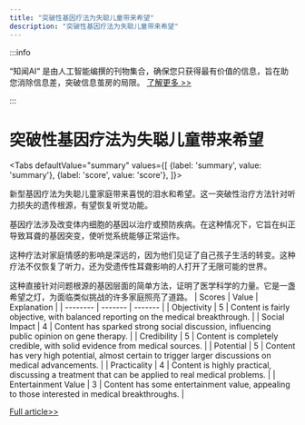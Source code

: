 ```yaml
---
title: "突破性基因疗法为失聪儿童带来希望"
description: "突破性基因疗法为失聪儿童带来希望"
---
```



:::info

“知闻AI“ 是由人工智能编撰的刊物集合，确保您只获得最有价值的信息，旨在助您消除信息差，突破信息茧房的局限。  [了解更多 >>](/)

:::

# 突破性基因疗法为失聪儿童带来希望


<Tabs
	defaultValue="summary"
	values={[
	{label: 'summary', value: 'summary'},
	{label: 'score', value: 'score'},
]}>
<TabItem value="summary">


新型基因疗法为失聪儿童家庭带来喜悦的泪水和希望。这一突破性治疗方法针对听力损失的遗传根源，有望恢复听觉功能。

基因疗法涉及改变体内细胞的基因以治疗或预防疾病。在这种情况下，它旨在纠正导致耳聋的基因突变，使听觉系统能够正常运作。

这种疗法对家庭情感的影响是深远的，因为他们见证了自己孩子生活的转变。这种疗法不仅恢复了听力，还为受遗传性耳聋影响的人打开了无限可能的世界。

这种直接针对问题根源的基因层面的简单方法，证明了医学科学的力量。它是一盏希望之灯，为面临类似挑战的许多家庭照亮了道路。
</TabItem>
<TabItem value="score">
	| Scores     | Value   | Explanation |
	| -------- | ------- | ------- |
	| Objectivity  | 5    | Content is fairly objective, with balanced reporting on the medical breakthrough.    |
	| Social Impact | 4     | Content has sparked strong social discussion, influencing public opinion on gene therapy.    |
	| Credibility    | 5    | Content is completely credible, with solid evidence from medical sources.    |
	| Potential    | 5    | Content has very high potential, almost certain to trigger larger discussions on medical advancements.    |
	| Practicality    | 4    | Content is highly practical, discussing a treatment that can be applied to real medical problems.    |
	| Entertainment Value    | 3    | Content has some entertainment value, appealing to those interested in medical breakthroughs.    |
</TabItem>
</Tabs>

[Full article>>](https://medicalxpress.com/news/2024-06-family-cried-gene-therapy-deaf.html)
